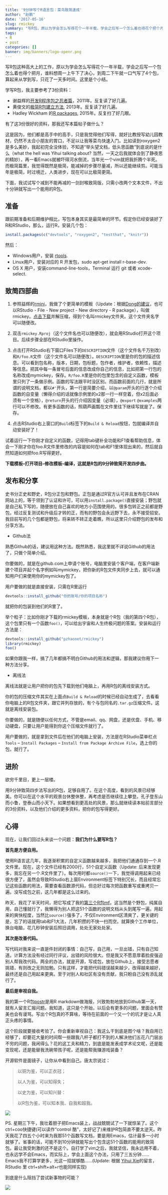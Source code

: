 ```yaml
---
title: '9分钟写个R语言包：菜鸟致简速成'
author: "赵鹏"
date: '2017-05-16'
slug: rmickey
summary: "写R包，原以为学会怎么写得花个一年半载，学会之后写一个怎么着也得花个把个月，谁料想一旦下了决心，我一口气写了4个包，算起来从学到写，只花了一天多时间。"
tags:
- R
- post
categories: []
banner: img/banners/logo-openr.png
---
```


写R包这种高大上的工作，原以为学会怎么写得花个一年半载，学会之后写一个包怎么着也得个把月，谁料想周一上午下了决心，到周二下午就一口气写了4个包，算起来从学到写，只花了一天多时间。这里是个小结。

<!--more-->

学写R包，我主要参考了3份资料：

- 谢益辉的[开发R程序包之忍者篇](https://cos.name/2011/05/write-r-packages-like-a-ninja/)，2011年。反复读了好几遍。
- 黄俊文的[极简R包建立方法](https://cos.name/2013/11/building-r-packages-easily/), 2013年。反复读了好几遍。
- Hadley Wickham 的[R packages](http://r-pkgs.had.co.nz/), 2015年。反复扫了好几眼。

有了这3份很好的资料，那我还写本篇帖子做什么？

这是因为，他们都是高手中的高手，只是我觉得他们写得，就好比教授写幼儿园教材，仍然不太合小朋友的胃口，不足以让我等菜鸟快速入门。比如读到roxygen2是多么美妙，我起初完全没体验，不知道“举头望文档，低头思函数”到底说的是什么（what the hell was Yihui talking about? 当然，一天之后我就体会到了静夜思的精妙），再一看Emacs就被吓得河水倒流，当年光一个vim就把我折腾个半死。而极简篇里，我觉得既然是极简，能减掉的步骤尽量减，所以还能继续剪。可能当年是极简，时过境迁，人类进步，现在可以比极简更简。

下面，我试试写个减到不能再减的一剑封喉致简版，只需小改两个文本文件，不出十分钟就写出一个能用的R包。

## 准备

跟前期准备和后期维护相比，写包本身其实是最简单的环节。假定你已经安装好了R和RStudio，那么，运行R，安装几个包：

```r
install.packages(c("devtools", "roxygen2", "testthat", "knitr"))
```

然后：

- Windows用户，安装 [rtools](http://cran.r-project.org/bin/windows/Rtools/).
- Linux用户，安装对应的 R 开发包，sudo apt-get install r-base-dev.
- OS X 用户，安装command-line-tools，Terminal 运行 git 或者 xcode-select.


## 致简四部曲

1. 参照益辉的[rmini](https://github.com/yihui/rmini)，我做了个更简单的模板（Update：根据[Dong的建议](http://www.pzhao.org/zh/post/rmickey/#comment-3312847859)，也可以RStudio - File - New project - New directory - R package），叫做rmickey。[点击下载](https://github.com/pzhaonet/rmickey/archive/master.zip)并解压缩，得到个名叫rmickey文件夹。这个文件夹名字可以随便改。

2. 双击`rmickey.Rproj`（这个文件名也可以随便改），就会用RStudio打开这个项目。后续步骤全部在RStudio里操作。

3. 点击打开RStudio右下窗口Files下的`DESCRIPTION`文件（这个文件名千万别改）和`R/foo.R`文件（这个文件名可以随便改）。`DESCRIPTION`里是你的包的描述信息。可以看到包名称，版本，日期，包标题，包作者，维护者，依赖性，描述等信息。把其中每一条冒号后面的信息改成你自己的信息，比如把第一行包的名称改成mymickey，保存。`R/foo.R`里是你的包里包含的自定义函数，模板里只列了一条做示例。函数的写法跟平时没区别。而函数前面的几行，就是所谓的说明文档，都以`#' `开头，第一行是简要介绍，以`@param`开头的行逐个介绍函数的自变量（懒得介绍的话就像示例里的x2那一行一样空着，但x2后面必须有一个空格），`@return`开头的行介绍因变量（必填），`@export` `@examples`两行可以不修改。有更多函数的话，照葫芦画瓢在文件里往下继续写就是了。保存。

4. 点击RStudio右上窗口的`Build`标签下的`Build & Reload`按钮，包就编译并自动安装好了！

试着运行一下你刚才自定义的函数，记得用tab键补全功能和F1查看帮助信息，体会一下刚才你在foo.R文件里修改的内容是如何在tab和F1里体现出来的，然后就自然知道如何把foo.R写得更好。

**下载模板--打开项目--修改模板--编译，这就是R包的9分钟致简开发四步曲。**

## 发布和分享

史书分正史和野史，R包分正包和野包。正包是通过R官方认可并且发布在CRAN网站上的，等于领到了认证和许可，可以用`install.package()`直接安装；野包就是自己私下写的，随便放在自己喜欢的地方小范围使用的。很多包转正之前都是野包，经过反复测试和升级后才转的正，而有的野包会永远野下去，永不接受招安。我目前写的几个包都是野包，将来转不转正走着瞧，所以这里只介绍野包的发布和分享方法。

- Github法

熟悉Github的话，建议用这种方法。既然熟悉，我这里就不详说Github的用法了，只做个简单介绍。

你要做的，就是在github.com上申请个账号，电脑里安装个客户端，在客户端新建个项目并起个名字例如叫mymickey，把你新的R包文件夹同步上去，就可以通知用户们来使用你的mymickey包了。

用户要做的就是直接安装，只需在R里运行

```r
devtools::install_github("你的账号/你的项目名称")
```

就把你的包装到他们的R里了。

举个粒子：比如你刚才下载的rmickey模板，本身就是个R包（我的第四个R包），这个包里只有一个函数`foo()`，可以给出宇宙和人生终极问题的答案。安装和运行方法是：

```r
devtools::install_github("pzhaonet/rmickey")
library(rmickey)
foo()
```

如果你跟我一样，搞了几年都搞不明白Github的用法和逻辑，那我建议你用下一种方法分享。

- 离线法

离线法就是让用户把你的包先下载到他们电脑上，再用R包的离线安装方式。

你的包的压缩文件其实在上面点`Build & Reload`的时候已经自动生成了，去看看你电脑上的R包文件夹，跟它并列存放的，有个与包同名的`.tar.gz`压缩文件。这就是离线安装包。

你要做的，就是随便以任何方式，不管是email、qq、网盘，还是优盘、手机、移动硬盘，只要让用户能得到你这个压缩文件就行了。

用户要做的，就是拿到文件后在他们的电脑上安装，方法是在RStudio菜单栏点`Tools` -- `Install Packages` -- `Install from Package Archive File`，选上你的包，就行了。

## 进阶

欲穷千里目，更上一层楼。

用9分钟致简四步法写出的R包，足够自用了。在这个高度，看到的风景已经够美。你可以在这个水平的观景台休整休整，再考虑是否继续往上攀登。孔子登东山而小鲁，登泰山而小天下。如果想看到更高处的风景，那么就继续读本帖前言部分的3份资料，以及他们介绍的更多资料，把你的包写得更好。

## 心得

现在，让我们回过头来谈一个问题：**我们为什么要写R包？**

**首先是方便自用。**

使用R语言这几年，我逐渐积累的自定义函数越来越多，我把他们通通存到一个.R文件里。现在，这个文件已经有2000行，51个自定义函数（Update: 后来发现更多，我忘在另一个.R文件里了）。每次用时都`source()`一下，我觉得调用起来已经很方便了，虽然会导致RStudio右上窗Environment标签下特别冗长，而且经常忘记这些函数的用法，需要查看函数源代码，但总好过每次把函数重写或重拷贝一遍。没写成包之前，这几年都是这么过来的。

昨天，我花了半天时间，把它写成了我的[第三个R包mf](https://github.com/pzhaonet/mf)。这当然是个野包，纯属自用，自己懂就行了，我懒得为别人把这51个函数的说明文档从头到尾写一遍。用起来的爽快程度，当然比`source()`强多了，不仅Environment区清爽了，更关键的是，忘了的话就用tab和F1大法，几年积攒的不快一扫而空。就算换个工作单位，换台电脑，花几秒钟安装后照旧调用，处处无家处处家。

**其次是改善代码。**

写代码对我来说一直是件封闭的事情：自己写，自己用，一旦出错，只有自己知道。计算方法没有经过同行评议，出错的风险很大。但是我又不愿意厚着脸皮强迫别人帮我改代码。两全的办法，就是开源，写成包，放在Github上，接受志愿者挑错，有则改之无则加勉。只有这样，才能把代码错误越来越少，改得越来越好，最终还是自己用起来更爽。至于对别人和社区有没有贡献，我只盼自己没有添乱就行了。

**最后是审视自我。**

我的第一个R包[postr](https://github.com/pzhaonet/postr)是用R markdown做海报，兴致勃勃地放到Github第一天，就有人留言汇报问题。我知道，这只是个开始，以后会有更多的问题，里面会有赞美也会有谩骂。写出个R包真的不算啥，等待在前面的一个又一个的坑才是让人真正头疼的事情。

这个阶段就要接收考验了。你会重新审视自己：我这么干到底是图个啥？我自用已经够了，却要花大量的时间帮一些跟我八杆子都打不到的人解决他们五花八门层出不穷的问题，我闲得么？花的这工夫和精力，到底是能发表成学术论文呢，还是能变现呢，还是能替我洗碗带孩子呢，还是能帮我赚游戏装备？

开源软件是面镜子，让你从中看到自己。唐太宗说过：

> 以铜为鉴，可以正衣冠；
>
> 以人为鉴，可以知得失；
>
> 以史为鉴，可以知兴替：
>
> 以R包为鉴，可以知本我、自我和超我。

![](http://dapengde.com/wp-content/uploads/2017/03/2017-03-19.jpg)

PS. 星期三下午，我壮着胆子把Emacs装上，战战兢兢试了一下就惊呆了。这个ctrl+coo快捷键(可以读作“control 酷”，太好记了)来维护R包简直不要太逆天。昨天我花了四五个小时来为我那51个函数写文档，要是用Emacs，估计最多一小时就够了。省事的话，可能不到10分钟就能写出个包含这51个函数的能用的致简包。最让我受刺激的还不是这个。自打学了vim之后，我就坚信，我永远用不着，也永远学不会Emacs，而实际上，学会上面这个办法，只用了三五分钟......Emacs我不打算学更多，光这一招就够酷......(Update: 根据 [Yihui Xie](http://www.pzhao.org/zh/post/rmickey/#comment-3314475182)的留言，RStudio 里 ctrl+shift+alt+r也能同样实现)

到底是什么阻挡了尝试新事物的可能？

![](/img/emacs-coo.gif)